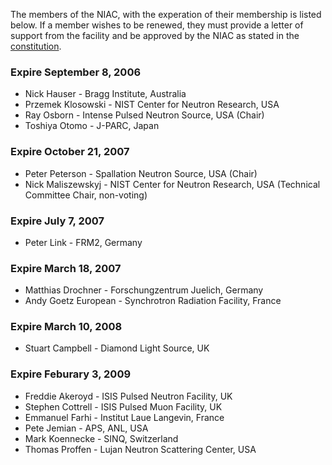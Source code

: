 The members of the NIAC, with the experation of their membership is listed below. If a member wishes to be renewed, they must provide a letter of support from the facility and be approved by the NIAC as stated in the [[NIAC|constitution]].

===Expire September 8, 2006===
*Nick Hauser - Bragg Institute, Australia
*Przemek Klosowski - NIST Center for Neutron Research, USA
*Ray Osborn - Intense Pulsed Neutron Source, USA (Chair)
*Toshiya Otomo - J-PARC, Japan

===Expire October 21, 2007===
*Peter Peterson - Spallation Neutron Source, USA (Chair)
*Nick Maliszewskyj - NIST Center for Neutron Research, USA (Technical Committee Chair, non-voting)

===Expire July 7, 2007===
*Peter Link - FRM2, Germany

===Expire March 18, 2007===
*Matthias Drochner - Forschungzentrum Juelich, Germany
*Andy Goetz European - Synchrotron Radiation Facility, France

===Expire March 10, 2008===
*Stuart Campbell - Diamond Light Source, UK

===Expire Feburary 3, 2009===
*Freddie Akeroyd - ISIS Pulsed Neutron Facility, UK
*Stephen Cottrell - ISIS Pulsed Muon Facility, UK
*Emmanuel Farhi - Institut Laue Langevin, France
*Pete Jemian - APS, ANL, USA
*Mark Koennecke - SINQ, Switzerland
*Thomas Proffen - Lujan Neutron Scattering Center, USA